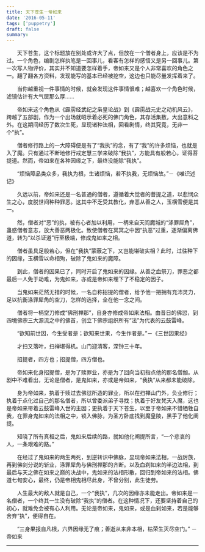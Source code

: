 ```yaml
---
title: 天下苍生－帝如来
date: '2016-05-11'
tags: ['puppetry']
draft: false
summary: 
---
```


　　天下苍生，这个标题放在别处或许大了点，但放在一个僧者身上，应该是不为过。一个角色，编剧怎样执笔是一回事儿，看客有怎样的感悟又是另一回事儿。第一次写人物评价，其实并不知道要怎样着手，帝如来又是个人非常喜欢的角色之一。翻了翻各方资料，发现能写的基本已经被挖空，这边也只能尽量发挥着来了。

　　当你越重视一件事情的时候，就会发现这件事情很难；越喜欢一个角色时候，滤镜估计有大气层那么厚……

　　帝如来这个角色从《霹雳经武纪之枭皇论战》到《霹雳战元史之动机风云》，跨越了五部剧，作为一个出场就昭示着必死的佛门角色，其存活集数，大出意料之外。在这期间经历了数次生死，显现诸种法相，回看剧情，终其究竟，无非一个“执”。

　　僧者修行路上的一大障碍便是有了“我执”的念，有了“我”的许多烦恼，也就是入了魔。只有通过不断地修行戒定慧三学来破除“我执”，方能具有般若心，证得菩提道。然而，帝如来在各种因缘之下，最终没能除“我执”。

　　“烦恼障品类众多，我执为根，生诸烦恼，若不执我，无烦恼故。”－《唯识述记》

　　久远以前，帝如来还是一名普通的僧者，遵循着大觉者的菩提之道，以悲悯众生之心，度脱世间种种罪恶。这其中不乏受其教化，弃恶从善之人，玉横雪便是其一。

　　然，僧者对“恶”的执，被有心者加以利用，一柄来自天阎魔城的“涤罪犀角”，蛊惑僧者意志，放大善恶两极化。致使僧者在冥冥之中因“执恶”过重，逐渐偏离佛道，转为“以杀证道”行至极端，修成鬼如来之相。

　　僧者虽具足般若心，但在“我执”蒙蔽之下，又岂能堪破实相？此时，过往种下的因缘，玉横雪以命相殉，破除了鬼如来的魔障。

　　到此，僧者的因果已了，同时开启了鬼如来的因缘。从善之血祭刀，罪恶之都最后一人免于劫难，为鬼如来，亦或是帝如来埋下了不稳定的因子。

　　当鬼如来茫然无措的时候，一名自称招提的僧者，给予他一把拥有充沛灵力，足以抗衡涤罪犀角的空刀，怎样的选择，全在他一念之间。

　　僧者将一柄空刀修成“佛刑禅那”，自身亦修成帝如来法相。由昔日的佛愆，到四境佛宗三大源流之中的佛首，创立下佛宗组织所有“法”为代表的云鼓雷峰。

　　“欲知前世因，今生受者是；欲知来世果，今生作者是。”－《三世因果经》

　　才扫又落叶，扫禅堪得机。山门迎清客，深钟三十年。

　　招提者，四方也；招提僧，四方僧也。

　　帝如来化身招提僧，是为了赎罪业，亦是为了回向当初指点他的那名僧伽。从剧中不难看出，无论是僧者，是鬼如来，亦或是帝如来，“我执”从来都未能破除。

　　身为帝如来，执着于赎过去佛愆所造的罪业，所以在扫禅山门外，负业修行；执着于点化过自己的那名僧者，所以曾委派弟子寻找；执着于好友梵天入魔，这也是帝如来带着云鼓雷峰入世的主因；更执着于天下苍生，以至于帝如来不惜牺牲自我，在罪身鬼如来的法相之中，锁入佛脉，为圣方卧底找到魔皇陵，黑手了他化阐提。

　　知晓了所有真相之后，鬼如来后续的路，就如他化阐提所言，“一个悲哀的人，一条艰难的路。”

　　在经过了鬼如来的两生两死，到逆转识中佛脉，显现帝如来法相，一战厉族，再到佛剑分说的斩业，涤罪犀角与佛刑禅那的齐断。以及血刹如来的半边法相，到最后与天之佛在如来之巅的决战中，鬼如来的法相形散，回归到帝如来的法相。佛道七旬安心，最终，仍是帝相鬼相尽此身，不曾分别，此生徒劳。

　　人生最大的敌人就是自己，一个“我执”，几次的因缘亦未能走出。帝如来是一名僧者，一个终其一生没有破除“我执”的僧者。在这种情况下，还要坚持着自己的初心，就难免会被有心人利用。无论是帝如来，鬼如来，或是血刹如来，若是能够舍弃“执”，便得自在。

　　“三身果报自凡根，六界因缘无了痕；善逝从来非本相，枯荣生灭尽空门。” －帝如来

---
